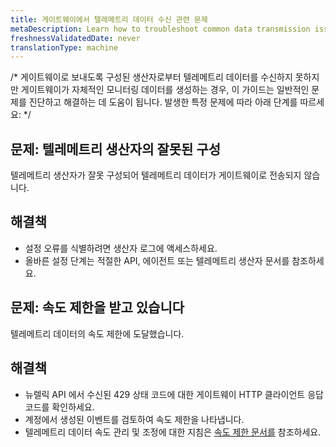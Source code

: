 ```yaml
---
title: 게이트웨이에서 텔레메트리 데이터 수신 관련 문제
metaDescription: Learn how to troubleshoot common data transmission issues with telemetry data reception at the Pipeline Control gateway.
freshnessValidatedDate: never
translationType: machine
---
```


/\* 게이트웨이로 보내도록 구성된 생산자로부터 텔레메트리 데이터를 수신하지 못하지만 게이트웨이가 자체적인 모니터링 데이터를 생성하는 경우, 이 가이드는 일반적인 문제를 진단하고 해결하는 데 도움이 됩니다. 발생한 특정 문제에 따라 아래 단계를 따르세요: \*/

## 문제: 텔레메트리 생산자의 잘못된 구성

텔레메트리 생산자가 잘못 구성되어 텔레메트리 데이터가 게이트웨이로 전송되지 않습니다.

## 해결책

* 설정 오류를 식별하려면 생산자 로그에 액세스하세요.
* 올바른 설정 단계는 적절한 API, 에이전트 또는 텔레메트리 생산자 문서를 참조하세요.

## 문제: 속도 제한을 받고 있습니다

텔레메트리 데이터의 속도 제한에 도달했습니다.

## 해결책

* 뉴렐릭 API 에서 수신된 429 상태 코드에 대한 게이트웨이 HTTP 클라이언트 응답 코드를 확인하세요.
* 계정에서 생성된 이벤트를 검토하여 속도 제한을 나타냅니다.
* 텔레메트리 데이터 속도 관리 및 조정에 대한 지침은 [속도 제한 문서를](https://docs.newrelic.com/search-results/?query=rate%20limiting&page=2) 참조하세요.